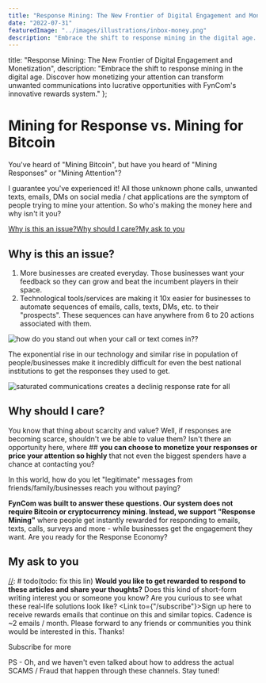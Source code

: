 ```yaml
---
title: "Response Mining: The New Frontier of Digital Engagement and Monetization"
date: "2022-07-31"
featuredImage: "../images/illustrations/inbox-money.png"
description: "Embrace the shift to response mining in the digital age. Discover how monetizing your attention can transform unwanted communications into lucrative opportunities with FynCom's innovative rewards system."
---
```



  title: "Response Mining: The New Frontier of Digital Engagement and Monetization",
  description: "Embrace the shift to response mining in the digital age. Discover how monetizing your attention can transform unwanted communications into lucrative opportunities with FynCom's innovative rewards system."
};

<Wrapper seo={meta}>

  # Mining for Response vs. Mining for Bitcoin

  You've heard of "Mining Bitcoin", but have you heard of "Mining Responses" or "Mining Attention"?

  I guarantee you've experienced it! All those unknown phone calls, unwanted texts, emails, DMs on social media / chat applications are the symptom of people trying to mine your attention. So who's making the money here and why isn't it you?

  [Why is this an issue?](#viewer-6jkdv)[Why should I care?](#viewer-bq2vm)[My ask to you](#viewer-2bui0)

  ## **Why is this an issue?**

  1. More businesses are created everyday. Those businesses want your feedback so they can grow and beat the incumbent players in their space.
  2. Technological tools/services are making it 10x easier for businesses to automate sequences of emails, calls, texts, DMs, etc. to their "prospects". These sequences can have anywhere from 6 to 20 actions associated with them.

  <img src={attentionFragmented} alt="how do you stand out when your call or text comes in??" />

  The exponential rise in our technology and similar rise in population of people/businesses make it incredibly difficult for even the best national institutions to get the responses they used to get.

  <img src={decliningResponses} alt="saturated communications creates a declinig response rate for all" />

  ## **Why should I care?**

  You know that thing about scarcity and value? Well, if responses are becoming scarce, shouldn't we be able to value them? Isn't there an opportunity here, where ## **you can choose to monetize your responses or price your attention so highly** that not even the biggest spenders have a chance at contacting you?

  In this world, how do you let "legitimate" messages from friends/family/businesses reach you without paying?

  **FynCom was built to answer these questions. Our system does not require Bitcoin or cryptocurrency mining. Instead, we support "Response Mining"** where people get instantly rewarded for responding to emails, texts, calls, surveys and more - while businesses get the engagement they want. Are you ready for the Response Economy?

  ## **My ask to you**

[//]: # todo(todo: fix this lin)
  **Would you like to get rewarded to respond to these articles and share your thoughts?** Does this kind of short-form writing interest you or someone you know? Are you curious to see what these real-life solutions look like? <Link to={"/subscribe"}>Sign up here to receive rewards emails</Link> that continue on this and similar topics. Cadence is ~2 emails / month. Please forward to any friends or communities you think would be interested in this. Thanks!

  [//]: # (turn this into a button)
  <Link to={"/subscribe"}>Subscribe for more</Link>

  PS - Oh, and we haven't even talked about how to address the actual SCAMS / Fraud that happen through these channels. Stay tuned!

</Wrapper>

